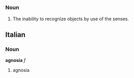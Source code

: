 {{wikipedia}}
=={{En}}==
===Noun===
#The inability to recognize objects by use of the senses.

==Italian==
===Noun===
'''agnosia''' ''f''

# agnosia